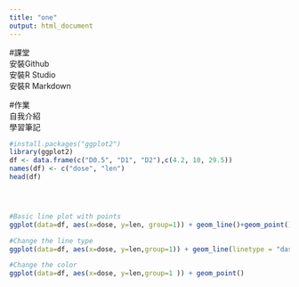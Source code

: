 ```yaml
---
title: "one"
output: html_document
---
```


#課堂  
安裝Github  
安裝R Studio  
安裝R Markdown  

#作業  
自我介紹  
學習筆記  

```r
#install.packages("ggplot2")
library(ggplot2)
df <- data.frame(c("D0.5", "D1", "D2"),c(4.2, 10, 29.5))
names(df) <- c("dose", "len")
head(df)




#Basic line plot with points
ggplot(data=df, aes(x=dose, y=len, group=1)) + geom_line()+geom_point()

#Change the line type
ggplot(data=df, aes(x=dose, y=len,group=1)) + geom_line(linetype = "dashed") + geom_point()

#Change the color
ggplot(data=df, aes(x=dose, y=len,group=1 )) + geom_point()
```

